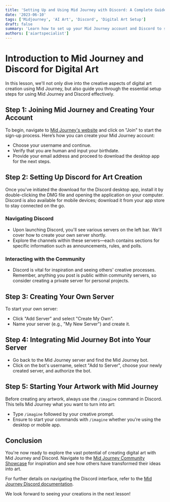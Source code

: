 ```yaml
---
title: 'Setting Up and Using Mid Journey with Discord: A Complete Guide'
date: '2023-06-10'
tags: ['Midjourney', 'AI Art', 'Discord', 'Digital Art Setup']
draft: false
summary: 'Learn how to set up your Mid Journey account and Discord to start creating stunning AI-powered digital art. This guide covers everything from account creation to navigating Discord and producing your first artwork.'
authors: ['aiartspecialist']
---
```


# Introduction to Mid Journey and Discord for Digital Art

In this lesson, we'll not only dive into the creative aspects of digital art creation using Mid Journey, but also guide you through the essential setup steps for using Mid Journey and Discord effectively. 

## Step 1: Joining Mid Journey and Creating Your Account

To begin, navigate to [Mid Journey's website](https://midjourney.com/home/) and click on "Join" to start the sign-up process. Here’s how you can create your Mid Journey account:
- Choose your username and continue.
- Verify that you are human and input your birthdate.
- Provide your email address and proceed to download the desktop app for the next steps.

## Step 2: Setting Up Discord for Art Creation

Once you've initiated the download for the Discord desktop app, install it by double-clicking the DMG file and opening the application on your computer. Discord is also available for mobile devices; download it from your app store to stay connected on the go.

### Navigating Discord
- Upon launching Discord, you'll see various servers on the left bar. We'll cover how to create your own server shortly.
- Explore the channels within these servers—each contains sections for specific information such as announcements, rules, and polls.

### Interacting with the Community
- Discord is vital for inspiration and seeing others' creative processes. Remember, anything you post is public within community servers, so consider creating a private server for personal projects.

## Step 3: Creating Your Own Server

To start your own server:
- Click "Add Server" and select "Create My Own".
- Name your server (e.g., "My New Server") and create it.

## Step 4: Integrating Mid Journey Bot into Your Server

- Go back to the Mid Journey server and find the Mid Journey bot.
- Click on the bot's username, select "Add to Server", choose your newly created server, and authorize the bot.

## Step 5: Starting Your Artwork with Mid Journey

Before creating any artwork, always use the `/imagine` command in Discord. This tells Mid Journey what you want to turn into art:
- Type `/imagine` followed by your creative prompt.
- Ensure to start your commands with `/imagine` whether you're using the desktop or mobile app.

## Conclusion

You're now ready to explore the vast potential of creating digital art with Mid Journey and Discord. Navigate to the [Mid Journey Community Showcase](https://www.midjourney.com/showcase/recent/) for inspiration and see how others have transformed their ideas into art.

For further details on navigating the Discord interface, refer to the [Mid Journey Discord documentation](https://docs.midjourney.com/docs/midjourney-discord).

We look forward to seeing your creations in the next lesson!

